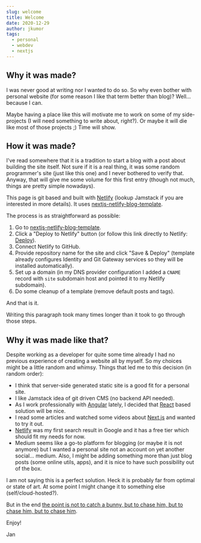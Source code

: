 ```yaml
---
slug: welcome
title: Welcome
date: 2020-12-29
author: jkumor
tags:
  - personal
  - webdev
  - nextjs
---
```


## Why it was made?

I was never good at writing nor I wanted to do so. So why even bother with
personal website (for some reason I like that term better than blog)?
Well... because I can.

Maybe having a place like this will motivate me to work on some of my
side-projects (I will need something to write about, right?). Or maybe it will die like
most of those projects ;) Time will show.

## How it was made?

I've read somewhere that it is a tradition to start a blog with a post
about building the site itself. Not sure if it is a real thing, it was some
random programmer's site (just like this one) and I never bothered to verify that.
Anyway, that will give me some volume for this first entry (though not much, things are pretty simple nowadays).

This page is git based and built with [Netlify](https://www.netlify.com/)
(lookup Jamstack if you are interested in more details).
It uses [nextjs-netlify-blog-template](https://github.com/wutali/nextjs-netlify-blog-template).

The process is as straightforward as possible:

1. Go to [nextjs-netlify-blog-template](https://github.com/wutali/nextjs-netlify-blog-template).
1. Click a "Deploy to Netlify" button (or follow this link directly to Netlify:
   [Deploy](https://app.netlify.com/start/deploy?repository=https://github.com/wutali/nextjs-netlify-blog-template&stack=cms)).
1. Connect Netlify to GitHub.
1. Provide repository name for the site and click "Save & Deploy" (template
   already configures Identity and Git Gateway services so they will be installed
   automatically).
1. Set up a domain (in my DNS provider configuration I added a `CNAME` record
   with `site` subdomain host and pointed it to my Netlify subdomain).
1. Do some cleanup of a template (remove default posts and tags).

And that is it.

Writing this paragraph took many times longer than it took to go through those
steps.

## Why it was made like that?

Despite working as a developer for quite some time already I had no previous
experience of creating a website all by myself. So my choices might be a little
random and whimsy. Things that led me to this decision (in random order):

- I think that server-side generated static site is a good fit for a personal
  site.
- I like Jamstack idea of git driven CMS (no backend API needed).
- As I work professionally with [Angular](https://angular.io/) lately, I
  decided that [React](https://reactjs.org/) based solution will be nice.
- I read some articles and watched some videos about
  [Next.js](https://nextjs.org/) and wanted to try it out.
- [Netlify](https://www.netlify.com/) was my first search result in Google and
  it has a free tier which should fit my needs for now.
- Medium seems like a go-to platform for blogging (or maybe it is not anymore)
  but I wanted a personal site not an account on yet another social... medium.
  Also, I might be adding something more than just blog posts (some online
  utils, apps), and it is nice to have such possibility out of the box.

I am not saying this is a perfect solution. Heck it is probably far from optimal
or state of art. At some point I might change it to something else
(self/cloud-hosted?).

But in the end
[the point is not to catch a bunny, but to chase him, but to chase him, but to chase him](https://youtu.be/k2WtBpMkxz8).

Enjoy!

Jan
